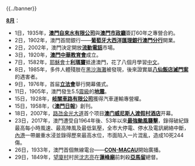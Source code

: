 {{../banner}}

'''[[8月|8月]]'''：
*1日，1935年，'''[[澳門自來水有限公司|澳門自來水有限公司]]'''與'''[[澳門市政廳|澳門市政廳]]'''簽訂60年之專營合約。
*2日，1902年，澳門首間銀行——'''[[大西洋銀行|葡萄牙大西洋匯理銀行澳門分行]]'''開業。
*2日，2002年，澳門決定開放'''[[流動電話|流動電話]]'''市場。
*3日，1920年，'''[[澳門中華教育會|澳門中華教育會]]'''成立。
*7日，1582年，[[耶穌會|耶穌會]]士'''[[利瑪竇|利瑪竇]]'''抵達澳門，花了八個月學習[[中文|中文]]。
*8日，1985年，多件人體殘肢在[[黑沙海灘|黑沙海灘]]被發現，後來證實屬'''[[八仙飯店滅門案|八仙飯店滅門案]]'''的遇害者。
*9日，1976年，首屇'''[[澳門立法會|立法會]]'''舉行開幕儀式。
*11日，1905年，澳門發生5.5[[震級|震級]]的'''[[地震|地震]]'''。
*15日，1928年，'''[[岐關車路有限公司|岐關車路有限公司]]'''獲得汽車運輸專營權。
*15日，1958年，《'''[[澳門日報|澳門日報]]'''》創刊。
*18日，2007年，[[路氹金光大道|路氹金光大道]]首个项目'''[[澳门威尼斯人渡假村酒店|澳门威尼斯人渡假村酒店]]'''开幕。
*23日，2017年，澳門遭受自1964年後、53年以來'''[[颱風天鴿對澳門之影響|最強颱風襲擊]]'''，錄得破紀錄最高每小時風速、最高陣風及最低氣壓，全市大停電、停水及電訊網絡中斷，[[內港客運碼頭|內港]]一帶嚴重水浸並錄得歷來最高水位，市面陷入一片混亂，造成10死244傷。
*26日，1933年，澳門首個無線電台——'''[[CON-MACAU|CON-MACAU]]'''開始廣播。
*29日，1849年，[[望廈村|望廈村]]村民[[沈志亮|沈志亮]]在'''[[蓮峰廟|蓮峰廟]]'''前刺殺'''[[亞馬留|亞馬留]]'''總督。